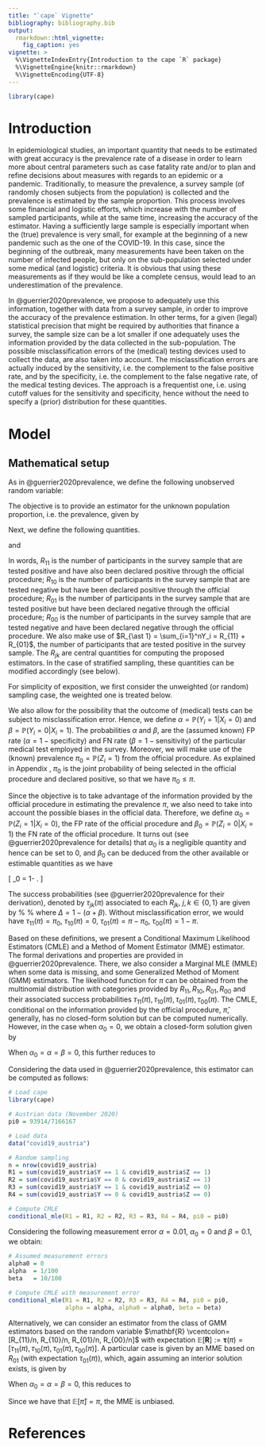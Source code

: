 ```yaml
---
title: "`cape` Vignette"
bibliography: bibliography.bib
output: 
  rmarkdown::html_vignette:
    fig_caption: yes
vignette: >
  %\VignetteIndexEntry{Introduction to the cape `R` package}
  %\VignetteEngine{knitr::rmarkdown}
  %\VignetteEncoding{UTF-8}
---
```


```r
library(cape)
```

# Introduction 

In epidemiological studies, an important quantity that needs to be estimated with great accuracy is the prevalence rate of a disease in order to learn more about central parameters such as case fatality rate and/or to plan and refine decisions about measures with regards to an epidemic or a pandemic. Traditionally, to measure the prevalence, a survey sample (of randomly chosen subjects from the population) is collected and the prevalence is estimated by the sample proportion. This process involves some financial and logistic efforts, which increase with the number of sampled participants, while at the same time, increasing the accuracy of the estimator. Having a sufficiently large sample is especially important when the (true) prevalence is very small, for example at the beginning of a new pandemic such as the one of the COVID-19. In this case, since the beginning of the outbreak, many measurements have been taken on the number of infected people, but only on the sub-population selected under some medical (and logistic) criteria. It is obvious that using these measurements as if they would be like a complete census, would lead to an underestimation of the prevalence. 

In @guerrier2020prevalence, we propose to adequately use this information, together with data from a survey sample, in order to improve the accuracy of the prevalence estimation. In other terms, for a given (legal) statistical precision that might be required by authorities that finance a survey, the sample size can be a lot smaller if one adequately uses the information provided by the data collected in the sub-population. The possible misclassification  errors of the (medical) testing devices used to collect the data, are also taken into account. The misclassification  errors are actually induced by the sensitivity, i.e. the complement to the false positive rate, and by the specificity, i.e. the complement to the false negative rate, of the medical testing devices. The approach is a frequentist one, i.e. using cutoff values for the sensitivity and specificity, hence without the need to specify a (prior) distribution for these quantities. 


# Model

## Mathematical setup

As in @guerrier2020prevalence, we define the following unobserved random variable:

\begin{equation*}
         X_i=
         \left\{
	\begin{array}{ll}
		1  & \quad \mbox{if participant (in the survey sample) $i$ is positive,} \\
		0  & \quad \mbox{otherwise;}
	\end{array}
\right.
\end{equation*}

The objective is to provide an estimator for the unknown population proportion, i.e. the prevalence, given by

\begin{equation*}
        \pi = \mathbb{P}\left(X_i=1\right). 
\end{equation*}

Next, we define the following quantities.

\begin{eqnarray}
         Y_i&=&
         \left\{
	\begin{array}{ll}
		1  & \quad \mbox{if participant $i$ is tested positive in the survey sample,} \\
		0  & \quad \mbox{otherwise;}
	\end{array}
\right.\nonumber \\
         Z_i&=& \left\{
	\begin{array}{ll}
		1  & \quad \mbox{if participant $i$ was declared positive with the official procedure,} \\
		0  & \quad \mbox{otherwise.}
	\end{array}
\right. \label{eqn:Y-Z}
\end{eqnarray}

and

\begin{alignat}{4}
    &R_{11}&&=\sum_{i=1}^n Y_i Z_i, \quad\quad\quad 
    &&R_{10}&&=\sum_{i=1}^n(1-Y_i)Z_i, \label{eqn:R-R4} \\
    &R_{01}&&= \sum_{i=1}^nY_i(1-Z_i), \quad\quad \quad 
    &&R_{00}&&= \sum_{i=1}^n(1-Y_i)(1-Z_i)=n-R_{11}-R_{10}+R_{01}.
    \nonumber
\end{alignat}

In words, $R_{11}$ is the number of participants in the survey sample that are tested positive  and have also been declared positive through the official procedure; $R_{10}$ is the number of participants in the survey sample that are tested negative but have been declared positive through the official procedure; $R_{01}$ is the number of participants in the survey sample that are tested positive but have been declared negative through the official procedure; $R_{00}$ is the number of participants in the survey sample that are tested negative and have been declared negative through the official procedure. We also make use of $R_{\ast 1} = \sum_{i=1}^nY_i = R_{11} + R_{01}$, the number of participants that are tested positive in the survey sample. The $R_{jk}$ are central quantities for computing the proposed estimators. In the case of stratified sampling, these quantities can be modified accordingly (see below).

For simplicity of exposition, we first consider the unweighted (or random) sampling case, the weighted one is treated below.

We also allow for the possibility that the outcome of (medical) tests can be subject to misclassification error. Hence, we define $\alpha = \mathbb{P}(Y_i=1\vert X_i=0)$ and $\beta = \mathbb{P}(Y_i=0\vert X_i=1)$. The probabilities $\alpha$ and $\beta$, are the (assumed known) FP rate ($\alpha = 1-\mbox{specificity}$) and FN rate ($\beta = 1-\mbox{sensitivity}$) of the particular medical test employed in the survey. Moreover, we will make use of the (known) prevalence $\pi_0 =\mathbb{P}(Z_i=1)$ from the official procedure. As explained in Appendix \ref{app:succprob}, $\pi_0$ is the joint probability of being selected in the official procedure and declared positive, so that we have $\pi_0\leq \pi$. 

Since the objective is to take advantage of the information provided by the official procedure in estimating the prevalence $\pi$, we also need to take into account the possible biases in the official data. Therefore, we define $\alpha_0 = \mathbb{P}(Z_i=1\vert X_i=0)$, the FP rate of the official procedure and $\beta_0 = \mathbb{P}(Z_i=0\vert X_i=1)$ the FN rate of the official procedure. It turns out (see @guerrier2020prevalence for details) that $\alpha_0$ is a negligible quantity and hence can be set to $0$, and $\beta_0$ can be deduced from the other available or estimable quantities as we have

\[
\beta_0 = 1- \frac{\pi_0-\alpha_0(1-\pi)}{\pi}.
\]

The success probabilities (see @guerrier2020prevalence for their derivation), denoted by $\tau_{jk}(\pi)$ associated to each $R_{jk}$, $j,k \in \{0,1\}$ are given by 
%
\begin{eqnarray}
    \begin{aligned}
    \tau_{11}(\pi) &=  \mathbb{P}(Z_i=1, Y_i=1) =\pi\Delta\alpha_0+(\pi_0-\alpha_0)(1-\beta)+\alpha\alpha_0,   \\
    \tau_{10}(\pi) &=  \mathbb{P}(Z_i=1,Y_i=0) = -\pi\Delta\alpha_0+(\pi_0-\alpha_0)\beta+(1-\alpha)\alpha_0,  \\
    \tau_{01}(\pi) &=  \mathbb{P}(Z_i=0,Y_i=1) =  \pi\Delta(1-\alpha_0)-(\pi_0-\alpha_0)(1-\beta)+\alpha(1-\alpha_0), \\
    \tau_{00}(\pi) &=  \mathbb{P}(Z_i=0,Y_i=0) = -\pi\Delta(1-\alpha_0)-(\pi_0-\alpha_0)\beta+(1-\alpha)(1-\alpha_0),
    \end{aligned}
    \label{eqn:tau-pi}
\end{eqnarray} 
%
where $\Delta =1-(\alpha+\beta)$. Without misclassification error, we would have $\tau_{11}(\pi)=\pi_0$, $\tau_{10}(\pi)=0$, $\tau_{01}(\pi)=\pi-\pi_0$, $\tau_{00}(\pi)=1-\pi$. 

Based on these definitions, we present a Conditional Maximum Likelihood Estimators (CMLE) and a Method of Moment Estimator (MME) estimator. The formal derivations and properties are provided in @guerrier2020prevalence. There, we also consider a Marginal MLE (MMLE) when some data is missing, and some Generalized Method of Moment (GMM) estimators. The likelihood function for $\pi$ can be obtained from the multinomial distribution with categories provided by $R_{11},R_{10},R_{01},R_{00}$ and their associated success probabilities $\tau_{11}(\pi),\tau_{10}(\pi),\tau_{01}(\pi),\tau_{00}(\pi)$. The CMLE, conditional on the information provided by the official procedure, $\widehat{\pi}$, generally, has no closed-form solution but can be computed numerically. However, in the case when $\alpha_0 = 0$, we obtain a closed-form solution given by

\begin{equation}
    \widehat{\pi} = \frac{\pi_0 R_{00} + R_{01}}{\Delta \left(R_{01}+R_{00}\right)} - \frac{\pi_0 \beta}{\Delta} - \frac{\alpha}{\Delta}.
    \label{eq:cmle-closedform}
\end{equation}

When $\alpha_0=\alpha=\beta=0$, this further reduces to 

\begin{equation}
   \widehat{\pi} = \pi_0 \frac{n - R_{\ast 1}}{n - R_{11}} + \frac{R_{01}}{ \left(n - R_{11}\right)}.
   \label{eqn:MLE}
\end{equation}

Considering the data used in @guerrier2020prevalence, this estimator can be computed as follows:

```r
# Load cape
library(cape)

# Austrian data (November 2020)
pi0 = 93914/7166167

# Load data
data("covid19_austria")

# Random sampling
n = nrow(covid19_austria)
R1 = sum(covid19_austria$Y == 1 & covid19_austria$Z == 1)
R2 = sum(covid19_austria$Y == 0 & covid19_austria$Z == 1)
R3 = sum(covid19_austria$Y == 1 & covid19_austria$Z == 0)
R4 = sum(covid19_austria$Y == 0 & covid19_austria$Z == 0)

# Compute CMLE
conditional_mle(R1 = R1, R2 = R2, R3 = R3, R4 = R4, pi0 = pi0)
```

Considering the following measurement error $\alpha = 0.01$, $\alpha_0 = 0$ and $\beta = 0.1$, we obtain:

```r
# Assumed measurement errors
alpha0 = 0
alpha  = 1/100
beta   = 10/100

# Compute CMLE with measurement error
conditional_mle(R1 = R1, R2 = R2, R3 = R3, R4 = R4, pi0 = pi0,
                alpha = alpha, alpha0 = alpha0, beta = beta)
```

Alternatively, we can consider an estimator from the class of GMM estimators \citep{Hans:82} based on the random variable $\mathbf{R} \vcentcolon=[R_{11}/n, R_{10}/n, R_{01}/n, R_{00}/n]$ with expectation $\mathbb{E}[\mathbf{R}]:=\bm{\tau}(\pi)=[\tau_{11}(\pi), \tau_{10}(\pi), \tau_{01}(\pi), \tau_{00}(\pi)]$. A particular case is given by an MME based on $R_{01}$ (with expectation $\tau_{01}(\pi)$), which, again assuming an interior solution exists, is given by 

\begin{equation}
    \widetilde{\pi} = \frac{1}{\Delta(1-\alpha_0)} \left(\frac{R_{01}}{n} + \pi_0 - \beta\pi_0 - \alpha_0 \Delta - \alpha\right).
    \label{eqn:MME-ME}
\end{equation}

When $\alpha_0=\alpha=\beta=0$, this reduces to 

\begin{equation}
   \widetilde{\pi} = \pi_0 + \frac{R_{01}}{n}.
    \label{eqn:MME}
\end{equation}

Since we have that $\mathbb{E}[\widetilde{\pi} ] = \pi$, the MME is unbiased.

# References


